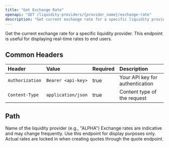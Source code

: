 ```yaml
---
title: "Get Exchange Rate"
openapi: "GET /liquidity-providers/{provider_name}/exchange-rate"
description: "Get current exchange rate for a specific liquidity provider"
---
```


Get the current exchange rate for a specific liquidity provider. This endpoint is useful for displaying real-time rates to end users.

## Common Headers

| Header          | Value              | Required | Description                     |
| :-------------- | :----------------- | :------- | :------------------------------ |
| `Authorization` | `Bearer <api-key>` | true     | Your API key for authentication |
| `Content-Type`  | `application/json` | true     | Content type of the request     |

## Path

<ParamField path="provider_name" type="string" required>
  Name of the liquidity provider (e.g., "ALPHA")
</ParamField>

<Note>
  Exchange rates are indicative and may change frequently. Use this endpoint for
  display purposes only. Actual rates are locked in when creating quotes through
  the quote endpoint.
</Note>

